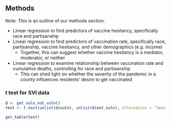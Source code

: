 ## Methods
Note: This is an outline of our methods section.

* Linear regression to find predictors of vaccine hesitancy, specifically race and partisanship
* Linear regression to find predictors of vaccination rate, specifically race, partisanship, vaccine hesitancy, and other demographics (e.g. income)
	* Together, this can suggest whether vaccine hesitancy is a mediator, moderator, or neither
* Linear regression to examine relationship between vaccination rate and cumulative deaths, controlling for race and partisanship
	* This can shed light on whether the severity of the pandemic in a county influences residents' desire to get vaccinated
	

### t test for SVI data

```r
d <- get_vuln_not_vuln()
test <- t.test(unlist(d$vuln), unlist(d$not_vuln), alternative = 'less')

get_kable(test)
```

